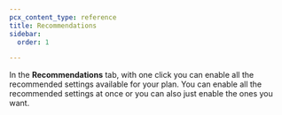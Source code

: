 ```yaml
---
pcx_content_type: reference
title: Recommendations
sidebar:
  order: 1

---
```


In the **Recommendations** tab, with one click you can enable all the recommended settings available for your plan. You can enable all the recommended settings at once or you can also just enable the ones you want.

